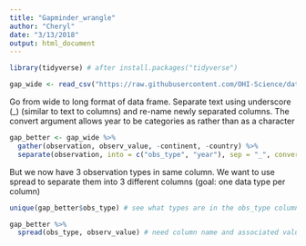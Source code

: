 ```yaml
---
title: "Gapminder_wrangle"
author: "Cheryl"
date: "3/13/2018"
output: html_document
---
```

```r
library(tidyverse) # after install.packages("tidyverse")
```

```r
gap_wide <- read_csv("https://raw.githubusercontent.com/OHI-Science/data-science-training/master/data/gapminder_wide.csv")
```

Go from wide to long format of data frame. Separate text using underscore (_) (similar to text to columns) and re-name newly separated columns. The convert argument allows year to be categories as <numeric> rather than as a character <chr>
```r
gap_better <- gap_wide %>%
  gather(observation, observ_value, -continent, -country) %>%
  separate(observation, into = c("obs_type", "year"), sep = "_", convert = TRUE) 
```
But we now have 3 observation types in same column. We want to use spread to separate them into 3 different columns (goal: one data type per column)
```r
unique(gap_better$obs_type) # see what types are in the obs_type column
```
```r
gap_better %>%
  spread(obs_type, observ_value) # need column name and associated value
```

